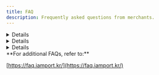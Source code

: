 ```yaml
---
title: FAQ
description: Frequently asked questions from merchants.
---
```



<Details>
<p slot="summary">Webhook call rules</p>

- Webhook is only sent once by default.
- You can set to resend (retry) the webhook up to 5 times in 1 minute increments. i'mport will stop sending the webhook once the merchant responds with HTTP STATUS 200.
- You can also manually resend the webhook from the Admin console. (Payment approvals -> Webhook log -> Resend)
- If you change the webhook address, webhooks for past transactions are sent to the previous webhook URL.

</Details>

<Details>
<p slot="summary">Provision of comprehensive response code list</p>

The error code and message in the payment response are the same as those sent by the source (PG). There is no comprehensive error code list because the response codes and messages differ by each PG linked with i'mport.

</Details>

<Details>
<p slot="summary">How to distinguish between production account and developer account</p>

### **Single account for both production and test modes**

Enter the merchant information for testing by clicking 'Add PG' from existing settings.

- Pros: Can use the same Merchant ID and API key/secret for testing.
- Cons: Care needs to be taken in setting/saving PGs because the settings are shared with the production account.

**\[Checklist]**

To request payment with a specific Merchant ID for the same PG, you must specify the `pg` parameter as <mark style="color:red;">**PG. Merchant ID**</mark>.

### **Create a separate test-only account**

You can create a developer account by signing up in the i'mport Admin page ([https://admin.iamport.kr/](https://admin.iamport.kr/)).

- Pros: Enables stable testing by using separate accounts for production and development.
- Cons: Requires source code branching due to having different Merchant ID and API key/secret for each account.

</Details>

<Hint style="info">
**For additional FAQs, refer to:**

[https://faq.iamport.kr/](https://faq.iamport.kr/)

</Hint>

   
